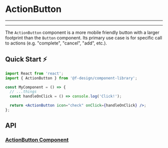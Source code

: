 

<Meta title="Components/Buttons/ActionButton/README" component={ActionButton} />

# ActionButton

---

<Story id="components-buttons-actionbutton--default" />

---

The `ActionButton` component is a more mobile friendly button with a larger footprint than the `Button` component. Its primary use case is for specific call to actions (e.g. "complete", "cancel", "add", etc.).

## Quick Start ⚡️

```jsx
import React from 'react';
import { ActionButton } from '@f-design/component-library';

const MyComponent = () => {
  // ...things
  const handleOnClick = () => console.log('Click!');

  return <ActionButton icon="check" onClick={handleOnClick} />;
};
```

## API

### [ActionButton Component](https://github.com/featherweight-design/component-library/src/components/Buttons/ActionButton/ActionButton.tsx)

<Props of={ActionButton} />
